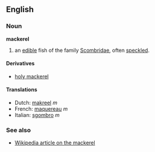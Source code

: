 ==English==
===Noun===
'''mackerel'''

# an [[edible]] fish of the family [[Scombridae]], often [[speckled]].

====Derivatives====
*[[holy mackerel]]

====Translations====
*Dutch: [[makreel]] ''m''
*French: [[maquereau]] ''m''
*Italian: [[sgombro]] ''m''

===See also===
*[[en:mackerel|Wikipedia article on the mackerel]]